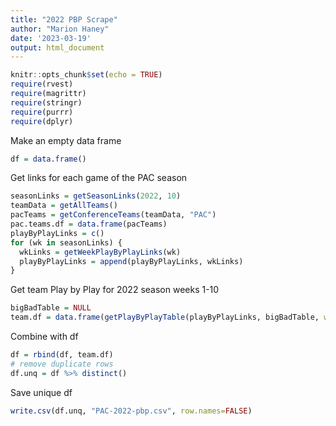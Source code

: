 ```yaml
---
title: "2022 PBP Scrape"
author: "Marion Haney"
date: '2023-03-19'
output: html_document
---
```


```r
knitr::opts_chunk$set(echo = TRUE)
require(rvest)
require(magrittr)
require(stringr)
require(purrr)
require(dplyr)
```

Make an empty data frame
```r
df = data.frame()
```


Get links for each game of the PAC season
```r
seasonLinks = getSeasonLinks(2022, 10)
teamData = getAllTeams()
pacTeams = getConferenceTeams(teamData, "PAC")
pac.teams.df = data.frame(pacTeams)
playByPlayLinks = c()
for (wk in seasonLinks) {
  wkLinks = getWeekPlayByPlayLinks(wk)
  playByPlayLinks = append(playByPlayLinks, wkLinks)
}
```


Get team Play by Play for 2022 season weeks 1-10
```r
bigBadTable = NULL
team.df = data.frame(getPlayByPlayTable(playByPlayLinks, bigBadTable, wantedTeams = c("Westminster (Pa.)")))
```


Combine with df
```r
df = rbind(df, team.df)
# remove duplicate rows
df.unq = df %>% distinct() 
```

Save unique df
```r
write.csv(df.unq, "PAC-2022-pbp.csv", row.names=FALSE)
```

